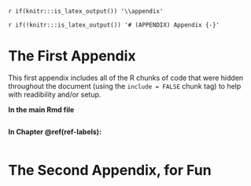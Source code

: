 `r if(knitr:::is_latex_output()) '\\appendix'`

`r if(!knitr:::is_latex_output()) '# (APPENDIX) Appendix {-}'` 


\addtocontents{toc}{\protect\addvspace{10pt}\noindent{APPENDIX} \protect\hfill\par}{}
	
	
<!--
If you feel it necessary to include an appendix, it goes here.
-->


# The First Appendix

This first appendix includes all of the R chunks of code that were hidden throughout the document (using the `include = FALSE` chunk tag) to help with readibility and/or setup.

**In the main Rmd file**

```r
```

**In Chapter \@ref(ref-labels):**

```r
```

# The Second Appendix, for Fun
